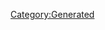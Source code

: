 {{Database/Costume/CostumeInfo
 |ID=164
 |DivaId=9
 |PrismCostumeId=4
 |Enabled=2
 |SkillId=5
 |EODICFLJAKO=False
 |AGBPBDODKBK=1
 |HMCOGDICFNB=1
 |LevelMax=4
 |HGBJODBCJDA=4
 |EGLDFPILJLG=0
 |GLEEPAFMPLO=False
 |IIELLEPEEFH=790
}}
[[Category:Generated]]
